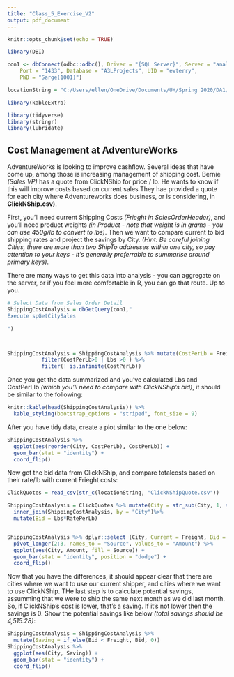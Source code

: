 ```yaml
---
title: "Class_5_Exercise_V2"
output: pdf_document
---
```



```r
knitr::opts_chunk$set(echo = TRUE)
```

```r

library(DBI)

con1 <- dbConnect(odbc::odbc(), Driver = "{SQL Server}", Server = "analyticslab.database.windows.net", 
    Port = "1433", Database = "A3LProjects", UID = "ewterry", 
    PWD = "Sarge(1001)")

locationString = "C:/Users/ellen/OneDrive/Documents/UH/Spring 2020/DA1/Section 1/Class 5/"

library(kableExtra)

```

```r

library(tidyverse)
library(stringr)
library(lubridate)


```

## Cost Management at AdventureWorks

AdventureWorks is looking to improve cashflow. Several ideas that have come up, among those is increasing management of shipping cost. Bernie *(Sales VP)* has a quote from ClickNShip for price / lb. He wants to know if this will improve costs based on current sales They hae provided a quote for each city where Adventureworks does business, or is considering, in  **ClickNShip.csv)**.  

First, you'll need current Shipping Costs *(Frieght in SalesOrderHeader)*, and you'll need product weights *(in Product - note that weight is in grams - you can use 450g/lb to convert to lbs)*. Then we want to compare current to bid shipping rates and project the savings by City. *(Hint: Be careful joining Cities, there are more than two ShipTo addresses within one city, so pay attention to your keys - it's generally preferrable to summarise around primary keys)*.   

There are many ways to get this data into analysis - you can aggregate on the server, or if you feel more comfortable in R, you can go that route. Up to you.

```r

# Select Data from Sales Order Detail
ShippingCostAnalysis = dbGetQuery(con1,"
Execute spGetCitySales

")



ShippingCostAnalysis = ShippingCostAnalysis %>% mutate(CostPerLb = Freight/Lbs) %>% 
           filter(CostPerLb>0 | Lbs >0 ) %>%
           filter(! is.infinite(CostPerLb)) 


```

Once you get the data summarized and you've calculated Lbs and CostPerLlb *(which you'll need to compare with ClickNShip's bid)*, it should be similar to the following:

```r

knitr::kable(head(ShippingCostAnalysis)) %>%
  kable_styling(bootstrap_options = "striped", font_size = 9)

```

After you have tidy data, create a plot similar to the one below:

```r

ShippingCostAnalysis %>%
  ggplot(aes(reorder(City, CostPerLb), CostPerLb)) + 
  geom_bar(stat = "identity") + 
  coord_flip()

```

Now get the bid data from ClickNShip, and compare totalcosts based on their rate/lb with current Frieght costs:

```r

ClickQuotes = read_csv(str_c(locationString, "ClickNShipQuote.csv"))

ShippingCostAnalysis = ClickQuotes %>% mutate(City = str_sub(City, 1, str_locate(City,",")[,1]-1)) %>% 
  inner_join(ShippingCostAnalysis, by = "City")%>% 
  mutate(Bid = Lbs*RatePerLb) 


ShippingCostAnalysis %>% dplyr::select (City, Current = Freight, Bid = Bid) %>%
  pivot_longer(2:3, names_to = "Source", values_to = "Amount") %>% 
  ggplot(aes(City, Amount, fill = Source)) + 
  geom_bar(stat = "identity", position = "dodge") +
  coord_flip()


```

Now that you have the differences, it should appear clear that there are cities where we want to use our current shipper, and cities where we want to use ClickNShip. THe last step is to calculate potential savings, assumming that we were to ship the same next month as we did last month. So, if ClickNShip's cost is lower, that's a saving. If it's not lower then the savings is 0. Show the potential savings like below *(total savings should be 4,515.28)*:

```r

ShippingCostAnalysis = ShippingCostAnalysis %>% 
  mutate(Saving = if_else(Bid < Freight, Bid, 0)) 
ShippingCostAnalysis %>%
  ggplot(aes(City, Saving)) + 
  geom_bar(stat = "identity") +
  coord_flip()

```

